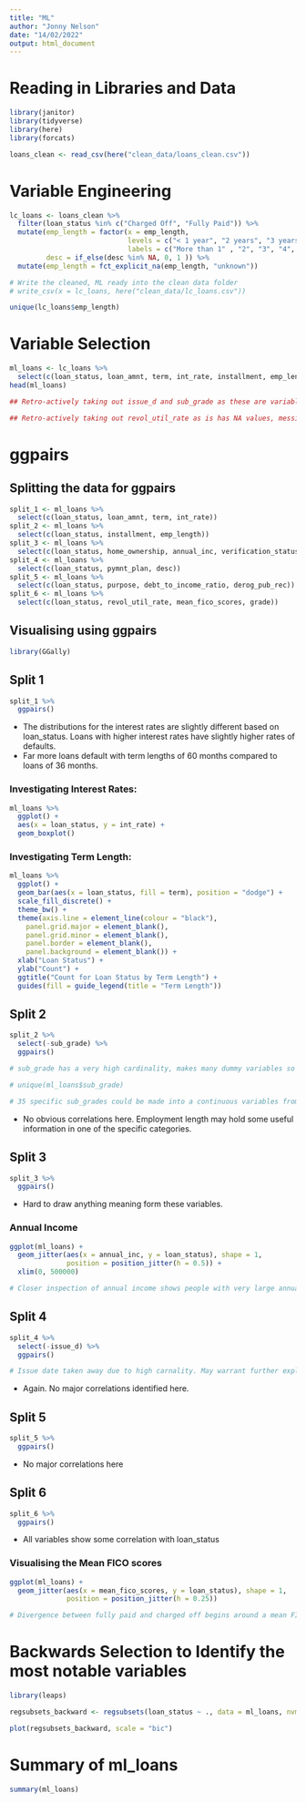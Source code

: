 ```yaml
---
title: "ML"
author: "Jonny Nelson"
date: "14/02/2022"
output: html_document
---
```


# Reading in Libraries and Data

```r
library(janitor)
library(tidyverse)
library(here)
library(forcats)

loans_clean <- read_csv(here("clean_data/loans_clean.csv"))
```

# Variable Engineering

```r
lc_loans <- loans_clean %>%
  filter(loan_status %in% c("Charged Off", "Fully Paid")) %>%
  mutate(emp_length = factor(x = emp_length,
                             levels = c("< 1 year", "2 years", "3 years", "4 years", "5 years", "6 years", "7 years", "8 years", "9 years", "10+ years"),
                             labels = c("More than 1" , "2", "3", "4", "5", "6", "7", "8", "9", "10 +")),
         desc = if_else(desc %in% NA, 0, 1 )) %>%
  mutate(emp_length = fct_explicit_na(emp_length, "unknown"))

# Write the cleaned, ML ready into the clean data folder
# write_csv(x = lc_loans, here("clean_data/lc_loans.csv"))

unique(lc_loans$emp_length)
```

# Variable Selection

```r
ml_loans <- lc_loans %>%
  select(c(loan_status, loan_amnt, term, int_rate, installment, emp_length, home_ownership, annual_inc, verification_status, pymnt_plan, desc, purpose, debt_to_income_ratio, derog_pub_rec, mean_fico_scores, grade))
head(ml_loans)

## Retro-actively taking out issue_d and sub_grade as these are variables with very high carnality. May put back into model at a later date

## Retro-actively taking out revol_util_rate as is has NA values, messing up the backwards selection. No clear relevance to loan_status
```

# ggpairs

## Splitting the data for ggpairs

```r
split_1 <- ml_loans %>%
  select(c(loan_status, loan_amnt, term, int_rate))
split_2 <- ml_loans %>%
  select(c(loan_status, installment, emp_length))
split_3 <- ml_loans %>%
  select(c(loan_status, home_ownership, annual_inc, verification_status))
split_4 <- ml_loans %>%
  select(c(loan_status, pymnt_plan, desc))
split_5 <- ml_loans %>%
  select(c(loan_status, purpose, debt_to_income_ratio, derog_pub_rec))
split_6 <- ml_loans %>%
  select(c(loan_status, revol_util_rate, mean_fico_scores, grade))
```

## Visualising using ggpairs

```r
library(GGally)
```

## Split 1

```r
split_1 %>%
  ggpairs()
```
* The distributions for the interest rates are slightly different based on loan_status. Loans with higher interest rates have slightly higher rates of defaults.
* Far more loans default with term lengths of 60 months compared to loans of 36 months.

### Investigating Interest Rates:

```r
ml_loans %>%
  ggplot() +
  aes(x = loan_status, y = int_rate) +
  geom_boxplot()
```

### Investigating Term Length:

```r
ml_loans %>%
  ggplot() +
  geom_bar(aes(x = loan_status, fill = term), position = "dodge") + 
  scale_fill_discrete() + 
  theme_bw() +
  theme(axis.line = element_line(colour = "black"),
    panel.grid.major = element_blank(),
    panel.grid.minor = element_blank(),
    panel.border = element_blank(),
    panel.background = element_blank()) +
  xlab("Loan Status") +
  ylab("Count") +
  ggtitle("Count for Loan Status by Term Length") +
  guides(fill = guide_legend(title = "Term Length")) 
```

## Split 2

```r
split_2 %>%
  select(-sub_grade) %>%
  ggpairs()

# sub_grade has a very high cardinality, makes many dummy variables so is too difficult to run on ggpairs, may be able to make into a continuous variable.

# unique(ml_loans$sub_grade)

# 35 specific sub_grades could be made into a continuous variables from 0-35. 
```

* No obvious correlations here. Employment length may hold some useful information in one of the specific categories.


## Split 3

```r
split_3 %>%
  ggpairs()
```

* Hard to draw anything meaning form these variables.

### Annual Income 

```r
ggplot(ml_loans) +
  geom_jitter(aes(x = annual_inc, y = loan_status), shape = 1, 
              position = position_jitter(h = 0.5)) +
  xlim(0, 500000)

# Closer inspection of annual income shows people with very large annual incomes are far more likely to fully pay back a loan. 
```

## Split 4

```r
split_4 %>%
  select(-issue_d) %>%
  ggpairs()

# Issue date taken away due to high carnality. May warrant further exploration in the extension.
```

* Again. No major correlations identified here.

## Split 5

```r
split_5 %>%
  ggpairs()
```

* No major correlations here

## Split 6

```r
split_6 %>%
  ggpairs()
```

* All variables show some correlation with loan_status

### Visualising the Mean FICO scores

```r
ggplot(ml_loans) +
  geom_jitter(aes(x = mean_fico_scores, y = loan_status), shape = 1, 
              position = position_jitter(h = 0.25))

# Divergence between fully paid and charged off begins around a mean FICO score of 750
```


# Backwards Selection to Identify the most notable variables

```r
library(leaps)

regsubsets_backward <- regsubsets(loan_status ~ ., data = ml_loans, nvmax = 12, method = "backward")

plot(regsubsets_backward, scale = "bic")
```


# Summary of ml_loans

```r
summary(ml_loans)

```

